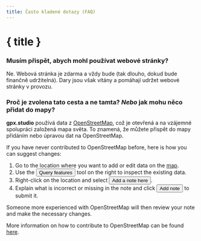 ```yaml
---
title: Často kladené dotazy (FAQ)
---
```


<script>
</script>

# { title }

### Musím přispět, abych mohl používat webové stránky?

Ne.
Webová stránka je zdarma a vždy bude (tak dlouho, dokud bude finančně udržitelná).
Dary jsou však vítány a pomáhají udržet webové stránky v provozu.

### Proč je zvolena tato cesta a ne tamta? _Nebo_ jak mohu něco přidat do mapy?

**gpx.studio** používá data z <a href="https://www.openstreetmap.org/" target="_blank">OpenStreetMap</a>, což je otevřená a na vzájemné spolupráci založená mapa světa.
To znamená, že můžete přispět do mapy přidáním nebo úpravou dat na OpenStreetMap.

If you have never contributed to OpenStreetMap before, here is how you can suggest changes:

1. Go to the location where you want to add or edit data on the <a href="https://www.openstreetmap.org/" target="_blank">map</a>.
2. Use the <button>Query features</button> tool on the right to inspect the existing data.
3. Right-click on the location and select <button>Add a note here</button>.
4. Explain what is incorrect or missing in the note and click <button>Add note</button> to submit it.

Someone more experienced with OpenStreetMap will then review your note and make the necessary changes.

<DocsNote>

More information on how to contribute to OpenStreetMap can be found <a href="https://wiki.openstreetmap.org/wiki/How_to_contribute" target="_blank">here</a>.

</DocsNote>
